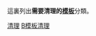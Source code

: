 {{Wikipedia category}}
這裏列出'''需要清理的[[Wikipedia:模板名字空間|模板]]'''分類。

<!--Categories-->
[[Category:維基百科模板管理|清理]]
[[Category:維基百科清理|B模板清理]]
